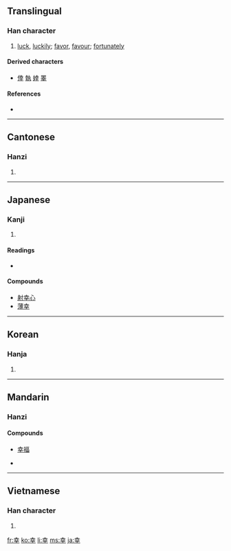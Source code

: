 {{also|倖|羍}}
==Translingual==

===Han character===
{{Han char|rn=51|rad=干|as=05|sn=8|four=4040<sub>1</sub>|canj=土廿十 (GTJ)}}

# [[luck]], [[luckily]]; [[favor]], [[favour]]; [[fortunately]]

====Derived characters====
* [[倖]] [[執]] [[婞]] [[睪]]

====References====
* {{Han ref|kx=0341.010|dkj=09176|dj=0649.090|hdz=10434.080|uh=5E78|ud=24184|bh=A9AF|bd=43439}}

----

==Cantonese==

===Hanzi===
{{yue-hanzi|jyut=|y=hang6}}

# {{defn|Cantonese|sort=干05}}

----

==Japanese==

===Kanji===
{{ja-kanji|grade=3|rs=干05}}

# {{defn|Japanese}}

====Readings====
* {{ja-readings|on=[[こう]] (kō)|kun=[[さいわい]] (saiwai), [[しあわせ]] (shiawase), [[さち]] (sachi)|nadzuke=[[ゆき]] (yuki)}}

====Compounds====
* [[射幸心]]
* [[薄幸]]

----

==Korean==

===Hanja===
{{ko-hanja|hangeul=행|rv=haeng|mr=haeng}}

# {{defn|Korean|sort=干05}}

----

==Mandarin==

===Hanzi===
{{cmn-hanzi|pin=[[hán]] ([[han2]]), [[xìng]] ([[xing4]])|wg=han<sup>2</sup>, hsing<sup>4</sup>}}

====Compounds====
* [[幸福]]

* {{defn|Mandarin|sort=干05}}

----

==Vietnamese==

===Han character===
{{vi-hantu|[[hạnh]], [[may]]|rs=干05}}

# {{defn|Vietnamese|sort=干05}}

[[fr:幸]]
[[ko:幸]]
[[li:幸]]
[[ms:幸]]
[[ja:幸]]